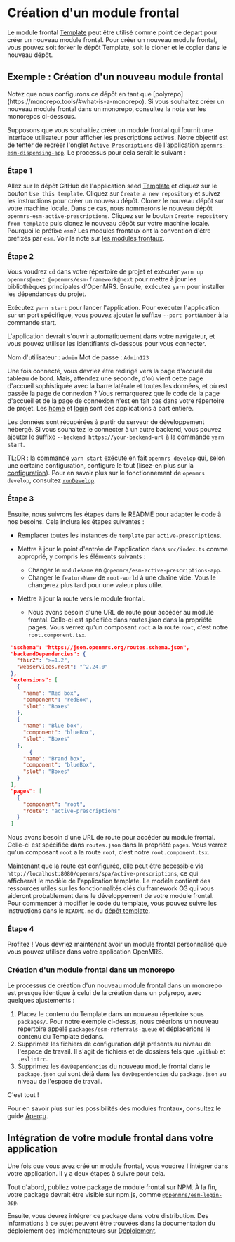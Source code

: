 
# Création d'un module frontal

Le module frontal [Template](https://github.com/openmrs/openmrs-esm-template-app) peut être utilisé comme point de départ pour créer un nouveau module frontal. Pour créer un nouveau module frontal, vous pouvez soit forker le dépôt Template, soit le cloner et le copier dans le nouveau dépôt.

## Exemple : Création d'un nouveau module frontal

<Callout emoji="ℹ️" type="info">
  Notez que nous configurons ce dépôt en tant que
  [polyrepo](https://monorepo.tools/#what-is-a-monorepo). Si vous souhaitez créer
  un nouveau module frontal dans un monorepo, consultez la note sur les monorepos ci-dessous.
</Callout>

Supposons que vous souhaitiez créer un module frontal qui fournit une interface utilisateur pour afficher les prescriptions actives. Notre objectif est de tenter de recréer l'onglet [`Active Prescriptions`](https://dev3.openmrs.org/openmrs/spa/dispensing) de l'application [`openmrs-esm-dispensing-app`](https://github.com/openmrs/openmrs-esm-dispensing-app).
Le processus pour cela serait le suivant :

<Steps>

### Étape 1

Allez sur le dépôt GitHub de l'application seed [Template](https://github.com/openmrs/openmrs-esm-template-app) et cliquez sur le bouton `Use this template`. Cliquez sur `Create a new repository` et suivez les instructions pour créer un nouveau dépôt. Clonez le nouveau dépôt sur votre machine locale. Dans ce cas, nous nommerons le nouveau dépôt `openmrs-esm-active-prescriptions`. Cliquez sur le bouton `Create repository from template` puis clonez le nouveau dépôt sur votre machine locale.
<Callout emoji="ℹ️" type="info">
  Pourquoi le préfixe `esm`?
  Les modules frontaux ont la convention d'être préfixés par `esm`. Voir la note sur [les modules frontaux](/docs/frontend-modules/overview).
</Callout>

### Étape 2

Vous voudrez `cd` dans votre répertoire de projet et exécuter `yarn up openmrs@next @openmrs/esm-framework@next` pour mettre à jour les bibliothèques principales d'OpenMRS. Ensuite, exécutez `yarn` pour installer les dépendances du projet.

Exécutez `yarn start` pour lancer l'application. Pour exécuter l'application sur un port spécifique, vous pouvez ajouter le suffixe `--port portNumber` à la commande start.

L'application devrait s'ouvrir automatiquement dans votre navigateur, et vous pouvez utiliser les identifiants ci-dessous pour vous connecter.

Nom d'utilisateur : `admin` 
Mot de passe : `Admin123`

Une fois connecté, vous devriez être redirigé vers la page d'accueil du tableau de bord. Mais, attendez une seconde, d'où vient cette page d'accueil sophistiquée avec la barre latérale et toutes les données, et où est passée la page de connexion ?
Vous remarquerez que le code de la page d'accueil et de la page de connexion n'est en fait pas dans votre répertoire de projet. Les [home](https://github.com/openmrs/openmrs-esm-home) et [login](https://github.com/openmrs/openmrs-esm-core/tree/main/packages/apps/esm-login-app) sont des applications à part entière.

Les données sont récupérées à partir du serveur de développement hébergé. Si vous souhaitez le connecter à un autre backend, vous pouvez ajouter le suffixe `--backend https://your-backend-url` à la commande `yarn start`.

TL;DR : la commande `yarn start` exécute en fait `openmrs develop` qui, selon une certaine configuration, configure le tout (lisez-en plus sur la [configuration](/docs/configuration-system)).
<Callout emoji="" type="info">
  Pour en savoir plus sur le fonctionnement de `openmrs develop`, consultez [`runDevelop`](https://github.com/openmrs/openmrs-esm-core/blob/main/packages/tooling/openmrs/src/commands/develop.ts).
</Callout>

### Étape 3

Ensuite, nous suivrons les étapes dans le README pour adapter le code à nos besoins. Cela inclura les étapes suivantes :

- Remplacer toutes les instances de `template` par `active-prescriptions`.
- Mettre à jour le point d'entrée de l'application dans `src/index.ts` comme approprié, y compris les éléments suivants :

  - Changer le `moduleName` en `@openmrs/esm-active-prescriptions-app`.
  - Changer le `featureName` de `root-world` à une chaîne vide. Vous le changerez plus tard pour une valeur plus utile.

- Mettre à jour la route vers le module frontal.

  - Nous avons besoin d'une URL de route pour accéder au module frontal. Celle-ci est spécifiée dans routes.json dans la propriété pages. Vous verrez qu'un composant `root` a la route `root`, c'est notre `root.component.tsx`.
 ```json
  "$schema": "https://json.openmrs.org/routes.schema.json",
  "backendDependencies": {
    "fhir2": ">=1.2",
    "webservices.rest": "^2.24.0"
  },
  "extensions": [
    {
      "name": "Red box",
      "component": "redBox",
      "slot": "Boxes"
    },
    {
      "name": "Blue box",
      "component": "blueBox",
      "slot": "Boxes"
    },
        {
      "name": "Brand box",
      "component": "blueBox",
      "slot": "Boxes"
    }
  ],
  "pages": [
    {
      "component": "root",
      "route": "active-prescriptions"
    }
  ]
  ```

Nous avons besoin d'une URL de route pour accéder au module frontal. Celle-ci est spécifiée dans `routes.json` dans la propriété `pages`. Vous verrez qu'un composant `root` a la route `root`, c'est notre `root.component.tsx`.

Maintenant que la route est configurée, elle peut être accessible via `http://localhost:8080/openmrs/spa/active-prescriptions`, ce qui afficherait le modèle de l'application template. 
Le modèle contient des ressources utiles sur les fonctionnalités clés du framework O3 qui vous aideront probablement dans le développement de votre module frontal. Pour commencer à modifier le code du template, vous pouvez suivre les instructions dans le `README.md` du [dépôt template](https://github.com/openmrs/openmrs-esm-template-app/blob/main/README.md). 

### Étape 4

Profitez ! Vous devriez maintenant avoir un module frontal personnalisé que vous pouvez utiliser dans votre application OpenMRS.

</Steps>

### Création d'un module frontal dans un monorepo

Le processus de création d'un nouveau module frontal dans un monorepo est presque identique à celui de la création dans un polyrepo, avec quelques ajustements :

1. Placez le contenu du Template dans un nouveau répertoire sous `packages/`. Pour notre exemple ci-dessus, nous créerions un nouveau répertoire appelé `packages/esm-referrals-queue` et déplacerions le contenu du Template dedans.
2. Supprimez les fichiers de configuration déjà présents au niveau de l'espace de travail. Il s'agit de fichiers et de dossiers tels que `.github` et `.eslintrc`.
3. Supprimez les `devDependencies` du nouveau module frontal dans le `package.json`
   qui sont déjà dans les `devDependencies` du `package.json` au niveau de l'espace de travail.

C'est tout !

Pour en savoir plus sur les possibilités des modules frontaux, consultez le guide [Aperçu](/docs/frontend-modules/overview).

## Intégration de votre module frontal dans votre application

Une fois que vous avez créé un module frontal, vous voudrez l'intégrer dans votre application. Il y a deux étapes à suivre pour cela.

Tout d'abord, publiez votre package de module frontal sur NPM. À la fin, votre package devrait être visible sur npm.js,
comme [`@openmrs/esm-login-app`](https://www.npmjs.com/package/@openmrs/esm-login-app).

Ensuite, vous devrez intégrer ce package dans votre distribution. Des informations à ce sujet peuvent être trouvées dans la documentation du déploiement des implémentateurs sur
[Déploiement](https://wiki.openmrs.org/pages/viewpage.action?pageId=224527013).
